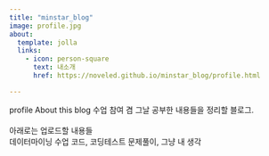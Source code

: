```yaml
---
title: "minstar_blog"
image: profile.jpg
about:
  template: jolla
  links:
    - icon: person-square
      text: 내소개
      href: https://noveled.github.io/minstar_blog/profile.html

---
```

profile
About this blog
수업 참여 겸 그날 공부한 내용들을 정리할 블로그.<br>
<br>
아래로는 업로드할 내용들<br>
데이터마이닝 수업 코드, 코딩테스트 문제풀이, 그냥 내 생각<br>